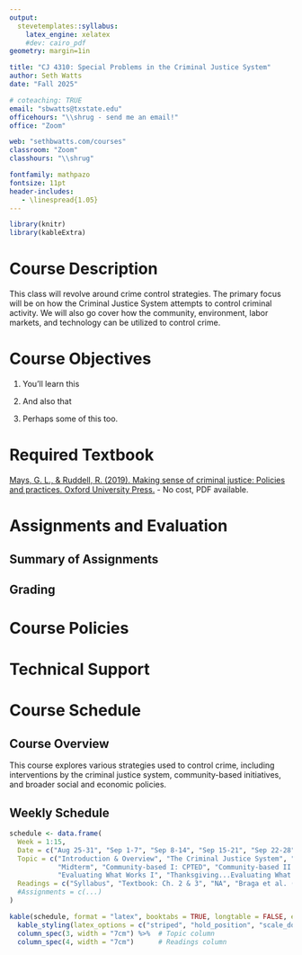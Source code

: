 ```yaml
---
output: 
  stevetemplates::syllabus:
    latex_engine: xelatex
    #dev: cairo_pdf
geometry: margin=1in

title: "CJ 4310: Special Problems in the Criminal Justice System"
author: Seth Watts
date: "Fall 2025"

# coteaching: TRUE
email: "sbwatts@txstate.edu"
officehours: "\\shrug - send me an email!"
office: "Zoom"

web: "sethbwatts.com/courses"
classroom: "Zoom"
classhours: "\\shrug"

fontfamily: mathpazo
fontsize: 11pt
header-includes:
   - \linespread{1.05}
---
```

```r

library(knitr)
library(kableExtra)

```
# Course Description

This class will revolve around crime control strategies. The primary focus will be on how the Criminal Justice System attempts to control criminal activity. We will also go cover how the community, environment, labor markets, and technology can be utilized to control crime. 

# Course Objectives

1. You'll learn this

2. And also that

3. Perhaps some of this too.

# Required Textbook

[Mays, G. L., & Ruddell, R. (2019). Making sense of criminal justice: Policies and practices. Oxford University Press.](https://www.homeworkforyou.com/static_media/uploadedfiles/1714949674_779199__116..pdf) - No cost, PDF available.

# Assignments and Evaluation

## Summary of Assignments

## Grading 

# Course Policies

# Technical Support

# Course Schedule

## Course Overview

This course explores various strategies used to control crime, including interventions by the criminal justice system, community-based initiatives, and broader social and economic policies.

## Weekly Schedule

```r
schedule <- data.frame(
  Week = 1:15,
  Date = c("Aug 25-31", "Sep 1-7", "Sep 8-14", "Sep 15-21", "Sep 22-28", "Sep 29-Oct 5", "Oct 6-12", "Oct 13-19", "Oct 20-26", "Oct 27-Nov 2", "Nov 3-9", "Nov 10-16", "Nov 17-23", "Nov 24-Dec 1", "Dec 2-9"),
  Topic = c("Introduction & Overview", "The Criminal Justice System", "Police I: Crime Control Agents", "Police II: Hot Spots & Problem Oriented Policing", "Police III: Focused Deterrence", "Courts, Prosecutors, & Sentencing", "Corrections: Prisons & Community Supervision",
            "Midterm", "Community-based I: CPTED", "Community-based II: Public Health Approach", "Technology & Surveilance", "Employment and Crime",
            "Evaluating What Works I", "Thanksgiving...Evaluating What Works II", "Final"),
  Readings = c("Syllabus", "Textbook: Ch. 2 & 3", "NA", "Braga et al. (2019), Hinkle et al. (2020); Reducing Crime Podcast Ep. #66 (David Weisburd)", "Braga et al. (2018); Reducing Crime Podcast Ep. #18 (Thomas Abt)", "Textbook: Ch. 7", "Textbook: Ch. 11", "NA", "Welsh & Farrington (2008); Garvin, Cannuscio, & Branas (2013)", "Butts et al. (2015) Cure Violence", "Textbook: Ch. 15; Connealy et al. (2024), Piza et al. (2024)", "Heller (2014) Summer jobs, Apel & Horney (2017)", "Sherman et al. (1998)", "TBD", "NA" )  # Add readings
  #Assignments = c(...)
)

kable(schedule, format = "latex", booktabs = TRUE, longtable = FALSE, escape = TRUE) %>%
  kable_styling(latex_options = c("striped", "hold_position", "scale_down"), full_width = FALSE) %>%
  column_spec(3, width = "7cm") %>%  # Topic column
  column_spec(4, width = "7cm")      # Readings column

```

